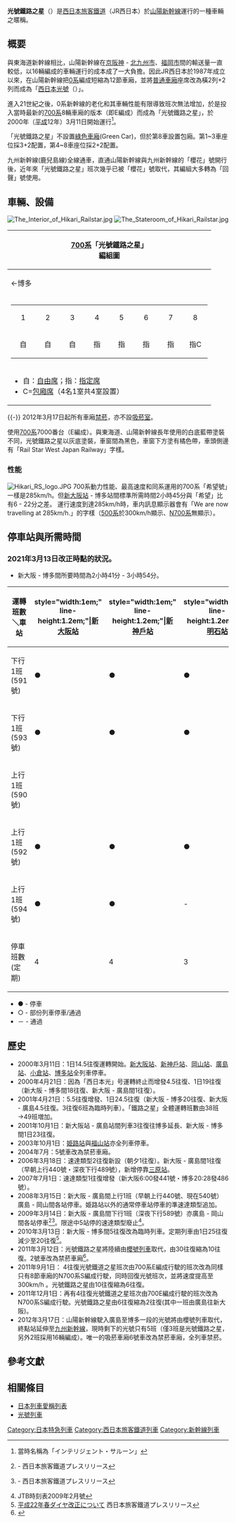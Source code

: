 {{roughtranslation|time=2014-02-15T03:24:45+00:00}}
{{列車名
|列車名 = 新幹線700系7000番台
|公司色 = #0072bc
|圖像 = JRW-700-hikari-railstar.jpg
|圖像說明 = 「光號鐵路之星」<br />（2008年4月26日、[[相生站_(兵庫縣)|相生站]]－[[岡山站_(日本)|岡山站]]）
|日文原名 = ひかりレールスター
|羅馬拼音 = Hikari  rerusuta
|營運商 = [[西日本旅客鐵道|西日本旅客鐵道]]（JR西日本）
|列車種類 = [[特別急行列車|特急列車]]
|運行路段 = [[新大阪站|新大阪]]－[[博多站|博多]]
|主要途徑路線 = [[山陽新幹線|山陽新幹線]]
|使用車輛 = [[新幹線700系電車|700系E編成]]<br />（JR西日本[[博多綜合車輛所|博多綜合車輛所]]）
|服務開始日 = 2000年3月11日
|服務停止日 = 
|備註 = 
|全寬備註 = 
}}
'''光號鐵路之星'''（{{jpn|j=ひかりレールスター|rm=Hikari rerusuta|f=y}}）是[[西日本旅客鐵道|西日本旅客鐵道]]（JR西日本）於[[山陽新幹線|山陽新幹線]]運行的一種車輛之暱稱。

== 概要 ==
與東海道新幹線相比，山陽新幹線在[[京阪神|京阪神]] - [[北九州市|北九州市]]、[[福岡市|福岡市]]間的輸送量一直較低，以16輛編成的車輛運行的成本成了一大負擔。因此JR西日本於1987年成立以來，在山陽新幹線把[[新幹線0系電車|0系]]編成短縮為12節車廂，並將[[普通車廂|普通車廂]]座席改為橫2列+2列而成為「[[西日本光號|西日本光號]]（{{lang|ja|ウエスト光}}）」。

進入21世紀之後，0系新幹線的老化和其車輛性能有限導致班次無法增加，於是投入當時最新的[[新幹線700系電車|700系]]8輛車廂的版本（即E編成）而成為「光號鐵路之星」，於2000年（[[平成|平成]]12年）3月11日開始運行<ref>當時名稱為「インテリジェント・サルーン」</ref>。

「光號鐵路之星」不設置[[綠色車廂|綠色車廂]](Green Car)，但於第8車設置包廂。第1~3車座位採3+2配置，第4~8車座位採2+2配置。

九州新幹線(鹿兒島線)全線通車，直通山陽新幹線與九州新幹線的「櫻花」號開行後，近年來「光號鐵路之星」班次幾乎已被「櫻花」號取代，其編組大多轉為「回聲」號使用。

== 車輛、設備 ==
[[File:The_Interior_of_Hikari_Railstar.jpg|thumb]]
[[File:The_Stateroom_of_Hikari_Railstar.jpg|thumb]]
{|style="float:left; font-size:90%; margin:0em 0em 0em 1em; border:1px solid gray;"
|-
!colspan="2" style="text-align:center;"|[[新幹線700系電車|700系]]「光號鐵路之星」<br />編組圖
|-
|←博多||style="text-align:right;"|新大阪→
|-
|colspan="2" style="text-align:center;"|
{|class="wikitable" style="border:1px; font-size:80%;"
|-
|style="width:2.5em; text-align:center;"|1
|style="width:2.5em; text-align:center;"|2
|style="width:2.5em; text-align:center;"|3
|style="width:2.5em; text-align:center;"|4
|style="width:2.5em; text-align:center;"|5
|style="width:2.5em; text-align:center;"|6
|style="width:2.5em; text-align:center;"|7
|style="width:2.5em; text-align:center;"|8
|-
|style="width:2.5em; text-align:center;"|自
|style="width:2.5em; text-align:center;"|自
|style="width:2.5em; text-align:center;"|自
|style="width:2.5em; text-align:center;"|指
|style="width:2.5em; text-align:center;"|指
|style="width:2.5em; text-align:center;"|指
|style="width:2.5em; text-align:center;"|指
|style="width:2.5em; text-align:center;"|指C
|}
|-
|colspan="2"|
* 自：[[自由席|自由席]]；指：[[指定席|指定席]]
* C=[[包廂席|包廂席]]（4名1室共4室設置）
|}
{{-}}
2012年3月17日起所有車廂[[禁菸|禁菸]]，亦不設[[吸菸室|吸菸室]]。

使用[[新幹線700系電車|700系]]7000番台（E編成）。與東海道、山陽新幹線長年使用的白底藍帶塗裝不同，光號鐵路之星以灰底塗裝，車窗間為黑色，車窗下方塗有橘色帶，車頭側邊有「Rail Star West Japan Railway」字樣。

=== 性能 ===
[[File:Hikari_RS_logo.JPG|thumb]]
700系動力性能、最高速度和同系運用的700系「希望號」一樣是285km/h。但[[新大阪站|新大阪站]] - 博多站間標準所需時間2小時45分與「希望」比有6 - 22分之差。
運行速度到達285km/h時，車内訊息顯示器會有「We are now travelling at 285km/h.」的字樣（[[500系|500系]]於300km/h顯示、[[N700系|N700系]]無顯示）。

== 停車站與所需時間 ==
=== 2021年3月13日改正時點的狀況。 ===
*新大阪 - 博多間所要時間為2小時41分 - 3小時54分。

{| class="wikitable" style="text-align:center; font-size:80%; margin:1em 0em 2em 3em;"
|+
!運轉班數＼車站
!style="width:1em;" line-height:1.2em;"|[[新大阪站|新大阪站]]
!style="width:1em;" line-height:1.2em;"|[[新神戶站|新神戶站]]
!style="width:1em;" line-height:1.2em;"|[[西明石站|西明石站]]
!style="width:1em;"|[[姬路站|姬路站]]
!style="width:1em;"|[[相生站_(兵庫縣)|相生站]]
!style="width:1em;"|[[岡山站_(日本)|岡山站]]
!style="width:1em;"|[[新倉敷站|新倉敷站]]
!style="width:1em;"|[[福山站_(日本)|福山站]]
!style="width:1em;"|[[新尾道站|新尾道站]]
!style="width:1em;"|[[三原站_(日本)|三原站]]
!style="width:1em;"|[[東廣島站|東廣島站]]
!style="width:1em;"|[[廣島站|廣島站]]
!style="width:1em;"|[[新岩国站|新岩国站]]
!style="width:1em"|[[德山站|德山站]]
!style="width:1em"|[[新山口站|新山口站]]
!style="width:1em"|[[新下關站|新下關站]]
!style="width:1em"|[[小倉站_(福岡縣)|小倉站]]
!style="width:1em"|[[博多站|博多站]]
!備考
|-
|下行1班(591號)
|●||●||●||●||●||●||-||●||-||●||-||●||●||●||●||●||●||●||使用N700系運行
|-
|下行1班(593號)
|●||●||●||●||-||●||-||●||-||●||●||●||-||●||●||●||●||●||
|-
|上行1班(590號)
|  ||  ||  ||  ||  ||●||●||●||●||●||●||●||●||●||●||-||●|||●||
|-
|上行1班(592號)
|●||●||●||●||-||●||-||●||-||●||●||●||●||●||●||●||●||●||
|-
|上行1班(594號)
|●||●||-||●||-||●||-||●||-||-||-||●||-||-||●||-||●||●||使用N700系運行
|-
|停車班數(定期)
|4||4||3||4||1||5||1||5||1||4||3||5||3||4||5||3||5||5||
|}
* ● - 停車
* ○ - 部份列車停車/通過
* － - 通過

== 歷史 ==
*2000年3月11日：1日14.5往復運轉開始。[[新大阪站|新大阪站]]、[[新神戶站|新神戶站]]、[[岡山站_(日本)|岡山站]]、[[廣島站|廣島站]]、[[小倉站_(福岡縣)|小倉站]]、[[博多站|博多站]]全列車停車。
*2000年4月21日：因為「西日本光」号運轉終止而增發4.5往復、1日19往復（新大阪 - 博多間18往復、新大阪 - 廣島間1往復）。
*2001年4月21日：5.5往復增發、1日24.5往復（新大阪 - 博多20往復、新大阪 - 廣島4.5往復。3往復6班為臨時列車）。「鐵路之星」全體運轉班數由38班→49班増加。
*2001年10月1日：新大阪站 - 廣島站間列車3往復往博多延長、新大阪 - 博多間1日23往復。
*2003年10月1日：[[姫路站|姫路站]]與[[福山站_(日本)|福山站]]亦全列車停車。
*2004年7月：5號車改為禁菸車廂。
*2006年3月18日：速達類型2往復新設（朝夕1往復）。新大阪 - 廣島間1往復（早朝上行440號・深夜下行489號），新增停靠[[三原站_(日本)|三原站]]。
*2007年7月1日：速達類型1往復增發（新大阪6:00發441號・博多20:28發486號）。
*2008年3月15日：新大阪 - 廣島間上行1班（早朝上行440號、現在540號）廣島 - 岡山間各站停車。姫路站以外的通常停車站停車的準速達類型追加。
*2009年3月14日：新大阪 - 廣島間下行1班（深夜下行589號）亦廣島 - 岡山間各站停車<ref>{{PDFlink|[http://www.westjr.co.jp/news/newslist/article/pdf/20081222_kaisei_okayama.pdf 平成21年春ダイヤ改正について（岡山支社）]}} - 西日本旅客鐵道プレスリリース</ref><ref>{{PDFlink|[http://www.westjr.co.jp/news/newslist/article/pdf/20081222_kaisei_hiroshima.pdf 平成21年春ダイヤ改正について（廣島支社）]}} - 西日本旅客鐵道プレスリリース</ref>。限途中5站停的速達類型廢止<ref>JTB時刻表2009年2月號</ref>。
*2010年3月13日：新大阪 - 博多間5往復改為臨時列車。定期列車由1日25往復減少至20往復<ref>[http://www.westjr.co.jp/news/newslist/article/pdf/20091218_kaisei.pdf 平成22年春ダイヤ改正について] {{Wayback|url=http://www.westjr.co.jp/news/newslist/article/pdf/20091218_kaisei.pdf |date=20091228213139 }}西日本旅客鐵道プレスリリース</ref>。
*2011年3月12日：光號鐵路之星將陸續由[[櫻號列車|櫻號列車]]取代，由30往復縮為10往復。2號車改為禁菸車廂<ref>{{Cite press release | title = 新幹線車両の禁煙拡大について | publisher = 西日本旅客鉄道 | date = 2010-07-30 | language = ja | url = http://www.westjr.co.jp/news/newslist/article/1174913_799.html | accessdate = 2012-03-02 | archiveurl = https://web.archive.org/web/20101205003746/http://www.westjr.co.jp/news/newslist/article/1174913_799.html | archivedate = 2010-12-05 | deadlinkdate = 2018年3月 | dead-url = no }}</ref>。
*2011年9月1日： 4往復光號鐵道之星班次由700系E編成行駛的班次改為同樣只有8節車廂的N700系S編成行駛，同時回復光號班次，並將速度提高至300km/h 。光號鐵路之星由10往復縮為6往復。
*2011年12月1日：再有4往復光號鐵道之星班次由700E編成行駛的班次改為N700系S編成行駛。光號鐵路之星由6往復縮為2往復(其中一班由廣島往新大阪)。
*2012年3月17日：山陽新幹線駛入廣島至博多一段的光號將由櫻號列車取代，終點站延伸至[[九州新幹線|九州新幹線]]，現時剩下的光號只有5班（僅3班是光號鐵路之星，另外2班採用16輛編成）。唯一的吸菸車廂6號車改為禁菸車廂，全列車禁菸。

==參考文獻==
<div class="references-small">
<references />
</div>

== 相關條目 ==
* [[日本列車愛稱列表|日本列車愛稱列表]]
* [[光號列車|光號列車]]

{{commonscat|Shinkansen 700-7000}}
{{新幹線}}
{{DEFAULTSORT:Hikari Railstar}}

[[Category:日本特急列車|Category:日本特急列車]]
[[Category:西日本旅客鐵道列車|Category:西日本旅客鐵道列車]]
[[Category:新幹線列車|Category:新幹線列車]]